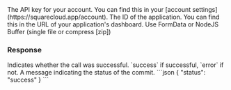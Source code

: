 
<ParamField header="Authorization" type="string" placeholder="API KEY" required>
  The API key for your account. You can find this in your [account settings](https://squarecloud.app/account).
</ParamField>

<ParamField path="app_id" type="string" placeholder="Application ID" required>
  The ID of the application. You can find this in the URL of your application's dashboard.
</ParamField>

<ParamField body="file" type="file" placeholder="commit.zip" required>
  Use FormData or NodeJS Buffer (single file or compress [zip])
</ParamField>

### Response

<ResponseField name="status" type="string">
  Indicates whether the call was successful. `success` if successful, `error` if not.
</ResponseField>
<ResponseField name="message" type="string">
  A message indicating the status of the commit.
</ResponseField>

<ResponseExample>
```json
{
    "status": "success"
}
```
</ResponseExample>